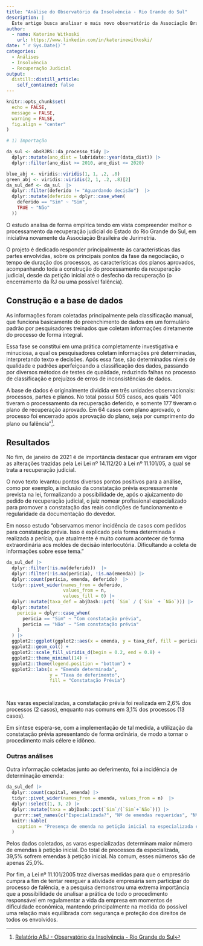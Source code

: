 ```yaml
---
title: "Análise do Observatório da Insolvência - Rio Grande do Sul"
description: |
  Este artigo busca analisar o mais novo observatório da Associação Brasileira de Jurimetria. A base de dados é composta por recuperações judiciais do Estado do Rio Grande do Sul.
author:
  - name: Katerine Witkoski
    url: https://www.linkedin.com/in/katerinewitkoski/
date: "`r Sys.Date()`"
categories:
  - Análises
  - Insolvência
  - Recuperação Judicial
output:
  distill::distill_article:
    self_contained: false
---
```


```r
knitr::opts_chunk$set(
  echo = FALSE,
  message = FALSE,
  warning = FALSE,
  fig.align = "center"
)

```


```r
# 1) Importação

da_sul <- obsRJRS::da_processo_tidy |> 
  dplyr::mutate(ano_dist = lubridate::year(data_dist)) |> 
  dplyr::filter(ano_dist >= 2010, ano_dist <= 2020)

blue_abj <- viridis::viridis(1, 1, .2, .8)
green_abj <- viridis::viridis(2, 1, .2, .8)[2]
da_sul_def <- da_sul  |> 
  dplyr::filter(deferido != "Aguardando decisão")  |> 
  dplyr::mutate(deferido = dplyr::case_when(
    deferido == "Sim" ~ "Sim",
    TRUE ~ "Não"
  ))

```

O estudo analisa de forma empírica tendo em vista compreender melhor o processamento da recuperação judicial do Estado do Rio Grande do Sul, em iniciativa novamente da Associação Brasileira de Jurimetria. 

O projeto é dedicado responder principalmente às características das partes envolvidas, sobre os principais pontos da fase da negociação, o tempo de duração dos processos, as características dos planos aprovados, acompanhando toda a construção do processamento da recuperação judicial, desde da petição inicial até o desfecho da recuperação (o encerramento da RJ ou uma possível falência). 

## Construção e a base de dados


As informações foram coletadas principalmente pela classificação manual, que funciona basicamente do preenchimento de dados em um formulário padrão por pesquisadores treinados que coletam informações diretamente do processo de forma integral. 

Essa fase se constituí em uma prática completamente investigativa e minuciosa, a qual os pesquisadores coletam informações pré determinadas, interpretando texto e decisões. Após essa fase, são determinados níveis de qualidade e padrões aperfeiçoando a classificação dos dados, passando por diversos métodos de testes de qualidade, reduzindo falhas no processo de classificação e prejuízos de erros de inconsistências de dados. 

A base de dados é originalmente dividida em três unidades observacionais: processos, partes e planos.  No total possui 505 casos, aos quais “401 tiveram o processamento da recuperação deferido, e somente 177 tiveram o plano de recuperação aprovado. Em 64 casos com plano aprovado, o processo foi encerrado após aprovação do plano, seja por cumprimento do plano ou falência”[^foot1].

[^foot1]: [Relatório ABJ - Observatório da Insolvência - Rio Grande do Sul](https://abjur.github.io/obsRJRS/relatorio/index.html)


## Resultados

No fim, de janeiro de 2021 é de importância destacar que entraram em vigor as alterações trazidas pela Lei Lei nº 14.112/20 à Lei nº 11.101/05, a qual se trata a recuperação judicial. 

O novo texto levantou pontos diversos pontos positivos para a análise, como por exemplo, a inclusão da constatação prévia expressamente prevista na lei, formalizando a possibilidade de, após o ajuizamento do pedido de recuperação judicial, o juiz nomear profissional especializado para promover a constatação das reais condições de funcionamento e regularidade da documentação do devedor.

Em nosso estudo “observamos menor incidência de casos com pedidos para constatação prévia. Isso é explicado pela forma determinada e realizada a perícia, que atualmente é muito comum acontecer de forma extraordinária aos moldes de decisão interlocutória. Dificultando a coleta de informações sobre esse tema.”

```r
da_sul_def |>
  dplyr::filter(!is.na(deferido))  |>
  dplyr::filter(!is.na(pericia), !is.na(emenda)) |>
  dplyr::count(pericia, emenda, deferido)  |>
  tidyr::pivot_wider(names_from = deferido,
                     values_from = n,
                     values_fill = 0) |>
  dplyr::mutate(taxa_def = abjDash::pct( `Sim` / (`Sim` + `Não`))) |>
  dplyr::mutate(
    pericia = dplyr::case_when(
      pericia == "Sim" ~ "Com constatação prévia",
      pericia == "Não" ~ "Sem constatação prévia"
    )
  ) |> 
  ggplot2::ggplot(ggplot2::aes(x = emenda, y = taxa_def, fill = pericia)) +
  ggplot2::geom_col() +
  ggplot2::scale_fill_viridis_d(begin = 0.2, end = 0.8) +
  ggplot2::theme_minimal(14) +
  ggplot2::theme(legend.position = "bottom") +
  ggplot2::labs(x = "Emenda determinada",
                y = "Taxa de deferimento",
                fill = "Constatação Prévia")

  
```

Nas varas especializadas, a constatação prévia foi realizada em 2,6% dos processos (2 casos), enquanto nas comuns em 3,1% dos processos (13 casos).

Em síntese espera-se, com a implementação de tal medida, a utilização da constatação prévia apresentando de forma ordinária, de modo a tornar o procedimento mais célere e idôneo.


### Outras análises 

Outra informação coletadas junto ao deferimento, foi a incidência de determinação emenda: 

```r
da_sul_def |>
  dplyr::count(capital, emenda) |> 
  tidyr::pivot_wider(names_from = emenda, values_from = n)  |> 
  dplyr::select(1, 3, 2) |> 
  dplyr::mutate(taxa = abjDash::pct(`Sim`/(`Sim`+`Não`))) |> 
   purrr::set_names(c("Especializada?", "Nº de emendas requeridas", "Nº de PIs sem emenda", "Taxa emenda")) |> 
  knitr::kable(
    caption = "Presença de emenda na petição inicial na especializada e na comum."
  )
```

Pelos dados coletados, as varas especializadas determinam maior número de emendas à petição inicial. Do total de processos da especializada, 39,5% sofrem emendas à petição inicial. Na comum, esses números são de apenas 25,0%.

Por fim, a Lei nº 11.101/2005 traz diversas medidas para que o empresário cumpra a fim de tentar reerguer a atividade empresária sem participar do processo de falência, e a pesquisa demonstrou uma extrema importância que a possibilidade de analisar a prática de todo o  procedimento responsável em regulamentar a vida da empresa em momentos de dificuldade econômica, mantendo principalmente na medida do possível uma relação mais equilibrada com segurança e proteção dos direitos de todos os envolvidos.